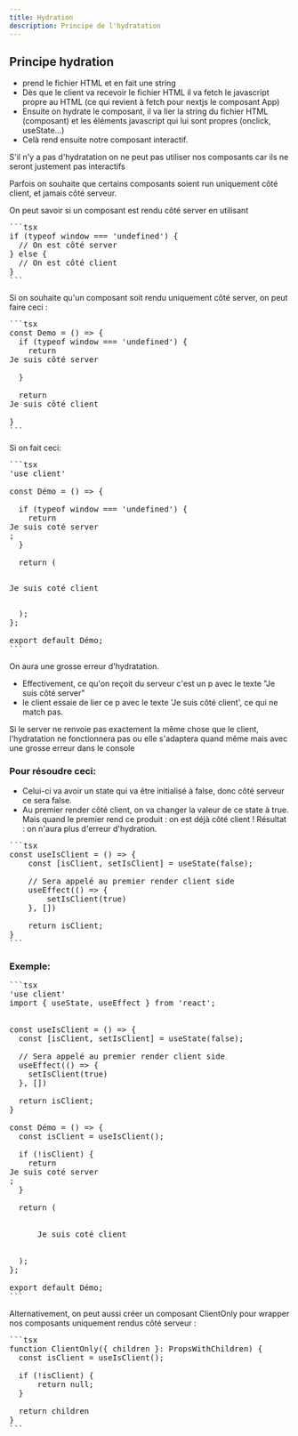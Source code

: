 ```yaml
---
title: Hydration
description: Principe de l'hydratation
---
```


## Principe hydration

- prend le fichier HTML et en fait une string
- Dès que le client va recevoir le fichier HTML il va fetch le javascript propre au HTML (ce qui revient à fetch pour nextjs le composant App)
- Ensuite on hydrate le composant, il va lier la string du fichier HTML (composant) et les éléments javascript qui lui sont propres (onclick, useState...)
- Celà rend ensuite notre composant interactif.

S'il n'y a pas d'hydratation on ne peut pas utiliser nos composants car ils ne seront justement pas interactifs 

Parfois on souhaite que certains composants soient run uniquement côté client, et jamais côté serveur.

On peut savoir si un composant est rendu côté server en utilisant

<Pre>
```tsx
if (typeof window === 'undefined') {
  // On est côté server
} else {
  // On est côté client
}
```
</Pre>

Si on souhaite qu'un composant soit rendu uniquement côté server, on peut faire ceci :

<Pre>
```tsx
const Demo = () => {
  if (typeof window === 'undefined') {
    return <div>Je suis côté server</div>
  }

  return <div>Je suis côté client</div>
}
```
</Pre>

Si on fait ceci:

<Pre>
```tsx
'use client'

const Démo = () => {

  if (typeof window === 'undefined') {
    return <div>Je suis coté server</div>;
  }

  return (
      <p>Je suis coté client</p>
  );
};

export default Démo;
```
</Pre>

On aura une grosse erreur d'hydratation. 
- Effectivement, ce qu'on reçoit du serveur c'est un p avec le texte "Je suis côté server"
- le client essaie de lier ce p avec le texte 'Je suis côté client', ce qui ne match pas.

Si le server ne renvoie pas exactement la même chose que le client, l'hydratation ne fonctionnera pas ou elle s'adaptera quand même mais avec une grosse erreur dans le console

### Pour résoudre ceci:

- Celui-ci va avoir un state qui va être initialisé à false, donc côté serveur ce sera false. 
- Au premier render côté client, on va changer la valeur de ce state à true.
Mais quand le premier rend ce produit : on est déjà côté client ! Résultat : on n'aura plus d'erreur d'hydration.

<Pre>
```tsx
const useIsClient = () => {
	const [isClient, setIsClient] = useState(false);

	// Sera appelé au premier render client side
	useEffect(() => {
		setIsClient(true)
	}, [])

	return isClient;
}
```
</Pre>

### Exemple:

<Pre>
```tsx
'use client'
import { useState, useEffect } from 'react';


const useIsClient = () => {
  const [isClient, setIsClient] = useState(false);

  // Sera appelé au premier render client side
  useEffect(() => {
    setIsClient(true)
  }, [])

  return isClient;
}

const Démo = () => {
  const isClient = useIsClient();

  if (!isClient) {
    return <div>Je suis coté server</div>;
  }

  return (
    <div>
      Je suis coté client
    </div>
  );
};

export default Démo;
```
</Pre>

Alternativement, on peut aussi créer un composant ClientOnly pour wrapper nos composants uniquement rendus côté serveur :

<Pre>
```tsx
function ClientOnly({ children }: PropsWithChildren) {
  const isClient = useIsClient();

  if (!isClient) {
	  return null;
  }

  return children
}
```
</Pre>

